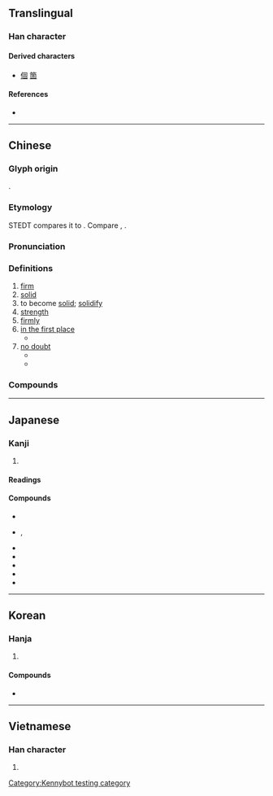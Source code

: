 {{also|周}}
{{character info}}
==Translingual==
{{stroke order|type=animate}}

===Han character===
{{Han char|rn=31|rad=囗|as=05|sn=8|four=60604|canj=WJR|ids=⿴囗古}}

====Derived characters====
* [[個]] [[箇]]

====References====
* {{Han ref|kx=0218.030|dkj=04745|dj=0445.230|hdz=10716.090|uh=56FA|ud=22266|bh=A954|bd=43348}}

----

==Chinese==
{{zh-forms}}

===Glyph origin===
{{Han etyl}}
{{Han compound|ls=psc|c1=s|c2=p|囗|古}}.

===Etymology===
STEDT compares it to {{inh|zh|sit-pro|*r-ka||earth; ground; soil}}. Compare {{cog|kac|ga||earth}}, {{cog|grt|ha||earth}}.

===Pronunciation===
{{zh-pron
|m=gù
|c=gu3
|h=pfs=ku
|mn=kò͘
|mn-t=gu3
|mc=y
|oc=y
|ma=
|cat=a,v,n,adv
}}

===Definitions===
{{zh-hanzi}}

# [[firm]]
# [[solid]]
# to become [[solid]]; [[solidify]]
# [[strength]]
# [[firmly]]
# [[in the first place]]
#* {{zh-x|臣 固 知 王 之 不忍 也。|Your servant (I) knew '''in the first place''' that it was your Majesty's not being able to bear the sight [which made you do as you did].|ref=Mengzi}}
# [[no doubt]]
#* {{zh-x|然則 小 固 不 可以 敵 大，寡 固 不 可以 敵 眾，弱 固 不 可以 敵 彊。|A small country '''certainly''' cannot contend with a great, few '''certainly''' cannot contend with many, and the weak '''certainly''' cannot contend with the strong.|ref=Mengzi}}
#* {{zh-x|^莊子 曰：「夫子 固 拙 於 用 大 矣。」|Zhuangzi replied, 'You were '''indeed''' stupid, my master, in the use of what was large.'|ref=Zhuangzi}}

===Compounds===
{{zh-der|固步自封|固辭|固氮|固定|固定匯率|固定價格|固定資產|固陋|固然|固若金湯|固沙林|固守|固態|固體|固體潮|固體電路|固習|固相|固有|固執|固著/固着|固定資本|固氮菌|凝固|固定重音|保固|凝固點|北固樓|丁固生松|北固山|固疾|埴固|固徵|固接|恪固|保固期|固有文化|巧固球|固知|強固|固執己見|固非|固時俗|固蒂|固姑|固宜|固本|固定液|固定詞組|安固|固無|固窮|固定成本|固定作用|固壽|固讓|固請|固氮作用|堅固|固遜|固節|固有道德|固定格式|固金甌|凝固劑|不固|固有國籍|僵固|固結|根深柢固|盤石之固|深根固本|根深蒂固|深根固柢|持祿固寵|深閉固距|牢固|擇善固執|稽固|穩固|磐石之固|根深固本|擁兵自固|盤固草|滯固|理固當然|深根固蒂|推亡固存|欲取固與|鞏固|負固|膠固|超固態|補氣固表|老頑固|負固不悛|負固不服|裕固族|覆盂之固|膽固醇|藏舟難固|類固醇|靳固|防固|險固|鄙固|血液凝固|貞固|頑固|本固枝榮|固拉合瑪|固瑪}}

----

==Japanese==

===Kanji===
{{ja-kanji|grade=4|rs=囗05}}

# {{rfdef|ja|sort=囗05}}

====Readings====
{{ja-readings
|goon=く
|kanon=こ
|kun=かた-める, かため, かた-まる, かた-い
}}

====Compounds====
* {{ja-r|固%形|こ%けい}}
* {{ja-r|固%執|こ%しつ}}, {{ja-r|固%執|こ%しゅう}}
* {{ja-r|固%守|こ%しゅ}}
* {{ja-r|固%相|こ%そう|[[solid phase]]}}
* {{ja-r|固%体|こ%たい}}
* {{ja-r|固%定|こ%てい}}
* {{ja-r|固%有|こ%ゆう}}

----

==Korean==

===Hanja===
{{ko-hanja|굳다|굳을|고}}

# {{hanja form of|고|[[solid]]}}

====Compounds====
* {{ko-l|고체|[[solid]]|固體}}

----

==Vietnamese==

===Han character===
{{vi-hantu|[[cố]], [[có]], [[cuá]]|rs=囗05}}

# {{rfdef|vi|sort=囗05}}

[[Category:Kennybot testing category]]
